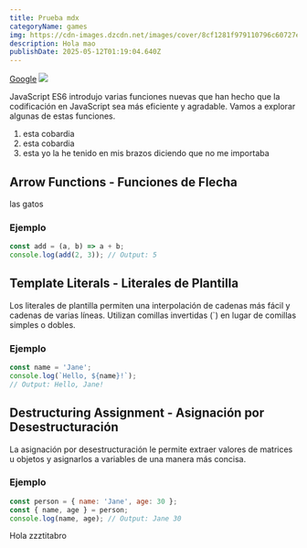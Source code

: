 ```yaml
---
title: Prueba mdx
categoryName: games
img: https://cdn-images.dzcdn.net/images/cover/8cf1281f979110796c60727e5ece8fc9/0x1900-000000-80-0-0.jpg
description: Hola mao
publishDate: 2025-05-12T01:19:04.640Z
---
```





<article class="prose lg:prose-xl w-screen">

  <a class="underline-offset-4" href="https://google.com">Google</a>
<Spoiler title="Contenido del spoiler">
<img src="https://i.blogs.es/a19bfc/testing/1366_2000.jpg" />
</Spoiler>


JavaScript ES6 introdujo varias funciones nuevas que han hecho que la codificación en JavaScript sea más eficiente y agradable. Vamos a explorar algunas de estas funciones.

1. esta cobardia
2. esta cobardia
3. esta yo la he tenido en mis brazos diciendo que no me importaba

## Arrow Functions - Funciones de Flecha

las gatos
### Ejemplo

```javascript
const add = (a, b) => a + b;
console.log(add(2, 3)); // Output: 5
```

## Template Literals - Literales de Plantilla

Los literales de plantilla permiten una interpolación de cadenas más fácil y cadenas de varias líneas. Utilizan comillas invertidas (\`) en lugar de comillas simples o dobles.

### Ejemplo

<PackageTabs client:only
npm="npm install my-package"
pnpm="pnpm install my-package"
bun="bun install my-package"
/>



```javascript
const name = 'Jane';
console.log(`Hello, ${name}!`);
// Output: Hello, Jane!
```

## Destructuring Assignment - Asignación por Desestructuración

La asignación por desestructuración le permite extraer valores de matrices u objetos y asignarlos a variables de una manera más concisa.

### Ejemplo

```javascript
const person = { name: 'Jane', age: 30 };
const { name, age } = person;
console.log(name, age); // Output: Jane 30
```

</article>


Hola zzztitabro